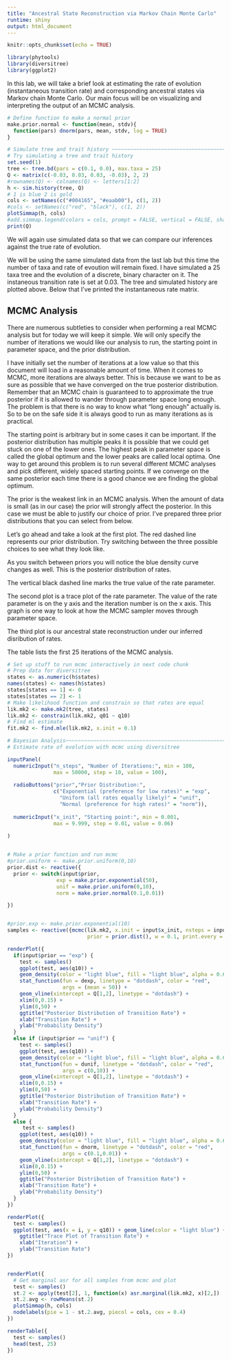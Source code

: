 ---
title: "Ancestral State Reconstruction via Markov Chain Monte Carlo"
runtime: shiny
output: html_document
---

```{r setup, include=FALSE}
knitr::opts_chunk$set(echo = TRUE)
```

```{r packages, include = FALSE}
library(phytools)
library(diversitree)
library(ggplot2)
```

In this lab, we will take a brief look at estimating the rate of evolution (instantaneous transition rate) and corresponding ancestral states via Markov chain Monte Carlo. Our main focus will be on visualizing and interpreting the output of an MCMC analysis. 



```{r,echo=FALSE}
# Define function to make a normal prior 
make.prior.normal <- function(mean, stdv){
  function(pars) dnorm(pars, mean, stdv, log = TRUE)
}
```


```{r,echo=FALSE}
# Simulate tree and trait history ~~~~~~~~~~~~~~~~~~~~~~~~~~~~~~~~~~~~~~~~~~~~~
# Try simulating a tree and trait history 
set.seed(1)
tree <- tree.bd(pars = c(0.1, 0.0), max.taxa = 25)
Q <- matrix(c(-0.03, 0.03, 0.03, -0.03), 2, 2)
#rownames(Q) <- colnames(Q) <- letters[1:2]
h <- sim.history(tree, Q)
# 1 is blue 2 is gold
cols <- setNames(c("#004165", "#eaab00"), c(1, 2))
#cols <- setNames(c("red", "black"), c(1, 2))
plotSimmap(h, cols)
#add.simmap.legend(colors = cols, prompt = FALSE, vertical = FALSE, shape = "circle")
print(Q)
```

We will again use simulated data so that we can compare our inferences against the true rate of evolution. 

We will be using the same simulated data from the last lab but this time the number of taxa and rate of evoution will remain fixed. I have simulated a 25 taxa tree and the evolution of a discrete, binary character on it. The instaneous transition rate is set at 0.03. The tree and simulated history are plotted above. Below that I've printed the instantaneous rate matrix. 


## MCMC Analysis 

There are numerous subtleties to consider when performing a real MCMC analysis but for today we will keep it simple. We will only specify the number of iterations we would like our analysis to run, the starting point in parameter space, and the prior distribution. 

I have initially set the number of iterations at a low value so that this document will load in a reasonable amount of time. When it comes to MCMC, more iterations are always better. This is because we want to be as sure as possible that we have converged on the true posterior distribution. Remember that an MCMC chain is guaranteed to to approximate the true posterior if it is allowed to wander through parameter space long enough. The problem is that there is no way to know what "long enough" actually is. So to be on the safe side it is always good to run as many iterations as is practical. 

The starting point is arbitrary but in some cases it can be important. If the posterior distribution has multiple peaks it is possible that we could get stuck on one of the lower ones. The highest peak in parameter space is called the global optimum and the lower peaks are called local optima. One way to get around this problem is to run several different MCMC analyses and pick different, widely spaced starting points. If we converge on the same posterior each time there is a good chance we are finding the global optimum. 

The prior is the weakest link in an MCMC analysis. When the amount of data is small (as in our case) the prior will strongly affect the posterior. In this case we must be able to justify our choice of prior. I've prepared three prior distributions that you can select from below.   

Let's go ahead and take a look at the first plot. The red dashed line represents our prior distribution. Try switching between the three possible choices to see what they look like. 

As you switch between priors you will notice the blue density curve changes as well. This is the posterior distribution of rates. 

The vertical black dashed line marks the true value of the rate parameter. 


The second plot is a trace plot of the rate parameter. The value of the rate parameter is on the y axis and the iteration number is on the x axis. This graph is one way to look at how the MCMC sampler moves through parameter space. 

The third plot is our ancestral state reconstruction under our inferred disribution of rates. 

The table lists the first 25 iterations of the MCMC analysis. 



```{r,echo=FALSE}
# Set up stuff to run mcmc interactively in next code chunk
# Prep data for diversitree 
states <- as.numeric(h$states)
names(states) <- names(h$states)
states[states == 1] <- 0
states[states == 2] <- 1
# Make likelihood function and constrain so that rates are equal
lik.mk2 <- make.mk2(tree, states)
lik.mk2 <- constrain(lik.mk2, q01 ~ q10)
# Find ml estimate 
fit.mk2 <- find.mle(lik.mk2, x.init = 0.1)
```


```{r,echo=FALSE}

# Bayesian Analysis~~~~~~~~~~~~~~~~~~~~~~~~~~~~~~~~~~~~~~~~~~~~~~~~~~~~~~~~~~~~
# Estimate rate of evolution with mcmc using diversitree 

inputPanel(
  numericInput("n_steps", "Number of Iterations:", min = 100,
               max = 50000, step = 10, value = 100),
  
  radioButtons("prior","Prior Distribution:",
               c("Exponential (preference for low rates)" = "exp",
                 "Uniform (all rates equally likely)" = "unif",
                 "Normal (preference for high rates)" = "norm")),
  
  numericInput("x_init", "Starting point:", min = 0.001,
               max = 9.999, step = 0.01, value = 0.06)
  
)


# Make a prior function and run mcmc
#prior.uniform <- make.prior.uniform(0,10)
prior.dist <- reactive({
  prior <- switch(input$prior,
                exp = make.prior.exponential(50),
                unif = make.prior.uniform(0,10),
                norm = make.prior.normal(0.1,0.01))

})


#prior.exp <- make.prior.exponential(10)
samples <- reactive({mcmc(lik.mk2, x.init = input$x_init, nsteps = input$n_steps, 
                          prior = prior.dist(), w = 0.1, print.every = 0)})

renderPlot({
  if(input$prior == "exp") {
    test <- samples()
    ggplot(test, aes(q10)) + 
    geom_density(color = "light blue", fill = "light blue", alpha = 0.6) + 
    stat_function(fun = dexp, linetype = "dotdash", color = "red", 
                  args = (mean = 50)) + 
    geom_vline(xintercept = Q[1,2], linetype = "dotdash") + 
    xlim(0,0.15) +
    ylim(0,50) +
    ggtitle("Posterior Distribution of Transition Rate") +
    xlab("Transition Rate") +
    ylab("Probability Density")
  }
  else if (input$prior == "unif") {
    test <- samples()
    ggplot(test, aes(q10)) + 
    geom_density(color = "light blue", fill = "light blue", alpha = 0.6) + 
    stat_function(fun = dunif, linetype = "dotdash", color = "red", 
                  args = c(0,10)) + 
    geom_vline(xintercept = Q[1,2], linetype = "dotdash") + 
    xlim(0,0.15) +
    ylim(0,50) +
    ggtitle("Posterior Distribution of Transition Rate") +
    xlab("Transition Rate") +
    ylab("Probability Density")
  }
  else {
     test <- samples()
    ggplot(test, aes(q10)) + 
    geom_density(color = "light blue", fill = "light blue", alpha = 0.6) + 
    stat_function(fun = dnorm, linetype = "dotdash", color = "red", 
                  args = c(0.1,0.01)) + 
    geom_vline(xintercept = Q[1,2], linetype = "dotdash") + 
    xlim(0,0.15) +
    ylim(0,50) +
    ggtitle("Posterior Distribution of Transition Rate") +
    xlab("Transition Rate") +
    ylab("Probability Density")
  }
})

renderPlot({
  test <- samples()
  ggplot(test, aes(x = i, y = q10)) + geom_line(color = "light blue") +
    ggtitle("Trace Plot of Transition Rate") +
    xlab("Iteration") +
    ylab("Transition Rate")
})


renderPlot({
  # Get marginal asr for all samples from mcmc and plot 
  test <- samples()
  st.2 <- apply(test[2], 1, function(x) asr.marginal(lik.mk2, x)[2,])
  st.2.avg <- rowMeans(st.2)
  plotSimmap(h, cols)
  nodelabels(pie = 1 - st.2.avg, piecol = cols, cex = 0.4)
}) 

renderTable({
  test <- samples()
  head(test, 25)
})
```



